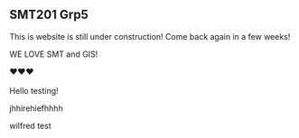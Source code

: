 ## SMT201 Grp5

This is website is still under construction! Come back again in a few weeks!

WE LOVE SMT and GIS!

❤️❤️❤️\
\
Hello testing!

jhhirehiefhhhh

wilfred test